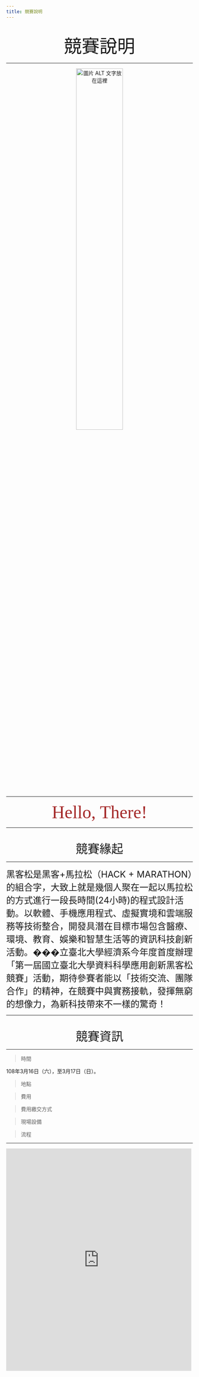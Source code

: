 ```yaml
---
title: 競賽說明
---
```


<br>
<center><font size="10" >競賽說明 </font></center>
___

<center>
  <a href="https://www.facebook.com/2329576390451183/videos/217836372496098/" target="_blank">
  <img src="https://scontent.ftpe7-3.fna.fbcdn.net/v/t1.0-9/48382657_2329578953784260_6631765066523869184_n.jpg?_nc_cat=103&_nc_oc=AQmul3NITVBWp26CjzxoK0B4EGtKNG97IDJnxCgv5ZJSdjFUiKmqNKrGv9cA7qXONRQ&_nc_ht=scontent.ftpe7-3.fna&oh=3e0c7a246b33c8eb6292d5ec077025d0&oe=5E254B68" alt="圖片 ALT 文字放在這裡" width="50%"/>
  </a>
</center>

___

<center><font size="10" color="brown" font face="Nanum Pen Script">Hello, There!</font></center>

___

<br>
<center>
  <i class="fas fa-equals fa-1x"></i>
  <font size="6" >競賽緣起</font>
  <i class="fas fa-equals fa-1x"></i>
</center>

___

<font size="5">黑客松是黑客+馬拉松（HACK + MARATHON）的組合字，大致上就是幾個人聚在一起以馬拉松的方式進行一段長時間(24小時)的程式設計活動。以軟體、手機應用程式、虛擬實境和雲端服務等技術整合，開發具潛在目標市場包含醫療、環境、教育、娛樂和智慧生活等的資訊科技創新活動。���立臺北大學經濟系今年度首度辦理「第一屆國立臺北大學資料科學應用創新黑客松競賽」活動，期待參賽者能以「技術交流、團隊合作」的精神，在競賽中與實務接軌，發揮無窮的想像力，為新科技帶來不一樣的驚奇！</font>


___

<br>
<center>
  <i class="fas fa-equals fa-1x"></i>
  <font size="6" >競賽資訊</font>
  <i class="fas fa-equals fa-1x"></i>
</center>
___

> 時間

108年3月16日（六），至3月17日（日）。

> 地點

> 費用

> 費用繳交方式

> 現場設備

> 流程

___


<iframe src="https://timihsun.github.io/108-1-emajor/index.html" width="500px" height="600px" frameborder="0"  scrolling="yes"></iframe>